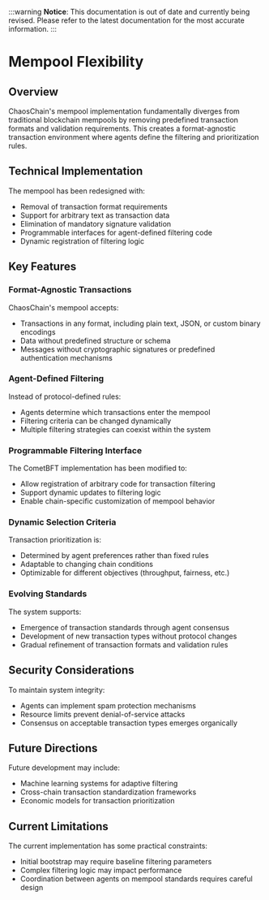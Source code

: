 :::warning
**Notice**: This documentation is out of date and currently being revised. Please refer to the latest documentation for the most accurate information.
:::

# Mempool Flexibility

## Overview

ChaosChain's mempool implementation fundamentally diverges from traditional blockchain mempools by removing predefined transaction formats and validation requirements. This creates a format-agnostic transaction environment where agents define the filtering and prioritization rules.

## Technical Implementation

The mempool has been redesigned with:

- Removal of transaction format requirements
- Support for arbitrary text as transaction data
- Elimination of mandatory signature validation
- Programmable interfaces for agent-defined filtering code
- Dynamic registration of filtering logic

## Key Features

### Format-Agnostic Transactions

ChaosChain's mempool accepts:

- Transactions in any format, including plain text, JSON, or custom binary encodings
- Data without predefined structure or schema
- Messages without cryptographic signatures or predefined authentication mechanisms

### Agent-Defined Filtering

Instead of protocol-defined rules:

- Agents determine which transactions enter the mempool
- Filtering criteria can be changed dynamically
- Multiple filtering strategies can coexist within the system

### Programmable Filtering Interface

The CometBFT implementation has been modified to:

- Allow registration of arbitrary code for transaction filtering
- Support dynamic updates to filtering logic
- Enable chain-specific customization of mempool behavior

### Dynamic Selection Criteria

Transaction prioritization is:

- Determined by agent preferences rather than fixed rules
- Adaptable to changing chain conditions
- Optimizable for different objectives (throughput, fairness, etc.)

### Evolving Standards

The system supports:

- Emergence of transaction standards through agent consensus
- Development of new transaction types without protocol changes
- Gradual refinement of transaction formats and validation rules

## Security Considerations

To maintain system integrity:

- Agents can implement spam protection mechanisms
- Resource limits prevent denial-of-service attacks
- Consensus on acceptable transaction types emerges organically

## Future Directions

Future development may include:

- Machine learning systems for adaptive filtering
- Cross-chain transaction standardization frameworks
- Economic models for transaction prioritization

## Current Limitations

The current implementation has some practical constraints:

- Initial bootstrap may require baseline filtering parameters
- Complex filtering logic may impact performance
- Coordination between agents on mempool standards requires careful design 